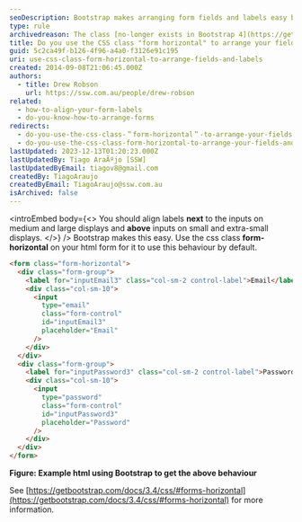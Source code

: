 ```yaml
---
seoDescription: Bootstrap makes arranging form fields and labels easy by using the CSS class "form-horizontal".
type: rule
archivedreason: The class [no-longer exists in Bootstrap 4](https://getbootstrap.com/docs/4.5/components/forms/#form-controls)
title: Do you use the CSS class "form horizontal" to arrange your fields and labels?
guid: 5c2ca49f-b126-4f96-a4a0-f3126e91c195
uri: use-css-class-form-horizontal-to-arrange-fields-and-labels
created: 2014-09-08T21:06:45.000Z
authors:
  - title: Drew Robson
    url: https://ssw.com.au/people/drew-robson
related:
  - how-to-align-your-form-labels
  - do-you-know-how-to-arrange-forms
redirects:
  - do-you-use-the-css-class-＂form-horizontal＂-to-arrange-your-fields-and-labels
  - do-you-use-the-css-class-form-horizontal-to-arrange-your-fields-and-labels
lastUpdated: 2023-12-13T01:20:23.000Z
lastUpdatedBy: Tiago AraÃºjo [SSW]
lastUpdatedByEmail: tiagov8@gmail.com
createdBy: TiagoAraujo
createdByEmail: TiagoAraujo@ssw.com.au
isArchived: false
---
```


<introEmbed
  body={<>
You should align labels **next** to the inputs on medium and large displays and **above** inputs on small and extra-small displays.
  </>}
/>
Bootstrap makes this easy. Use the css class **form-horizontal** on your html form for it to use this behaviour by default.

```html
<form class="form-horizontal">
  <div class="form-group">
    <label for="inputEmail3" class="col-sm-2 control-label">Email</label>
    <div class="col-sm-10">
      <input
        type="email"
        class="form-control"
        id="inputEmail3"
        placeholder="Email"
      />
    </div>
  </div>
  <div class="form-group">
    <label for="inputPassword3" class="col-sm-2 control-label">Password</label>
    <div class="col-sm-10">
      <input
        type="password"
        class="form-control"
        id="inputPassword3"
        placeholder="Password"
      />
    </div>
  </div>
</form>
```

**Figure: Example html using Bootstrap to get the above behaviour**

See [https://getbootstrap.com/docs/3.4/css/#forms-horizontal](https://getbootstrap.com/docs/3.4/css/#forms-horizontal) for more information.
